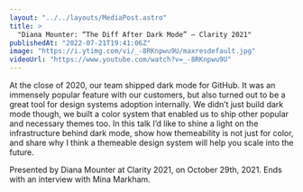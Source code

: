 ```yaml
---
layout: "../../layouts/MediaPost.astro"
title: >
  "Diana Mounter: “The Diff After Dark Mode” — Clarity 2021"
publishedAt: "2022-07-21T19:41:06Z"
image: "https://i.ytimg.com/vi/_-8RKnpwu9U/maxresdefault.jpg"
videoUrl: "https://www.youtube.com/watch?v=_-8RKnpwu9U"
---
```


At the close of 2020, our team shipped dark mode for GitHub. It was an immensely popular feature with our customers, but also turned out to be a great tool for design systems adoption internally. We didn’t just build dark mode though, we built a color system that enabled us to ship other popular and necessary themes too. In this talk I’d like to shine a light on the infrastructure behind dark mode, show how themeability is not just for color, and share why I think a themeable design system will help you scale into the future.

Presented by Diana Mounter at Clarity 2021, on October 29th, 2021. Ends with an interview with Mina Markham.
